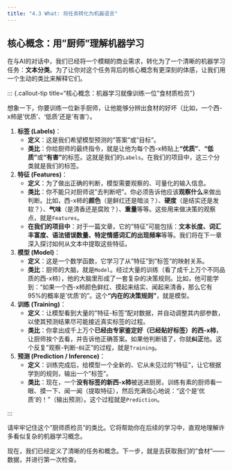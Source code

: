 ```yaml
---
title: "4.3 What: 将任务转化为机器语言"
---
```


## 核心概念：用"厨师"理解机器学习

在与AI的对话中，我们已经将一个模糊的商业需求，转化为了一个清晰的机器学习任务：**文本分类**。为了让你对这个任务背后的核心概念有更深刻的体感，让我们用一个生动的类比来解释它们。

::: {.callout-tip title="核心概念：机器学习就像训练一位"食材质检员"}

想象一下，你要训练一位新手厨师，让他能够分辨出食材的好坏（比如，一个西-х柿是'优质'、'低质'还是'有害'）。

1.  **标签 (Labels)**：
    *   **定义**：这是我们希望模型预测的"答案"或"目标"。
    *   **类比**：你给厨师的最终指令，就是让他为每个西-х柿贴上**"优质"**、**"低质"**或**"有害"**的标签。这就是我们的`Labels`。在我们的项目中，这三个分类就是我们的标签。

2.  **特征 (Features)**：
    *   **定义**：为了做出正确的判断，模型需要观察的、可量化的输入信息。
    *   **类比**：你不能只对厨师说"去判断吧"。你必须告诉他应该**观察什么**来做出判断。比如，西-х柿的**颜色**（是鲜红还是暗淡？）、**硬度**（是结实还是发软？）、**气味**（是清香还是腐败？）、**重量**等等。这些用来做决策的观察点，就是`Features`。
    *   **在我们的项目中**：对于一篇文章，它的"特征"可能包括：**文本长度、词汇丰富度、语法错误数量、特定情感词汇的出现频率**等等。我们将在下一章深入探讨如何从文本中提取这些特征。

3.  **模型 (Model)**：
    *   **定义**：这是一个数学函数，它学习了从"特征"到"标签"的映射关系。
    *   **类比**：厨师的大脑，就是`Model`。经过大量的训练（看了成千上万个不同品质的西-х柿），他的大脑里形成了一套复杂的决策规则。比如，他可能学到："如果一个西-х柿颜色鲜红、摸起来结实、闻起来清香，那么它有95%的概率是'优质'的"。这个**"内在的决策规则"**，就是模型。

4.  **训练 (Training)**：
    *   **定义**：让模型看到大量的"特征-标签"配对数据，并自动调整其内部参数，以使其预测结果尽可能接近真实标签的过程。
    *   **类比**：你拿出成千上万个**已经由专家鉴定好（已经贴好标签）的西-х柿**，让厨师挨个去看，并告诉他正确答案。如果他判断错了，你就**纠正**他。这个反复"观察-判断-纠正"的过程，就是`Training`。

5.  **预测 (Prediction / Inference)**：
    *   **定义**：训练完成后，给模型一个全新的、它从未见过的"特征"，让它根据学到的规则，输出一个"标签"。
    *   **类比**：现在，一个**没有标签的新西-х柿**被送进厨房。训练有素的厨师看一眼、摸一下、闻一闻（提取特征），然后充满信心地说："这个是'优质'的！"（输出预测）。这个过程就是`Prediction`。

:::

请牢牢记住这个"厨师质检员"的类比。它将帮助你在后续的学习中，直观地理解许多看似复杂的机器学习概念。

现在，我们已经定义了清晰的任务和概念。下一步，就是去获取我们的"食材"——数据，并进行第一次检查。 